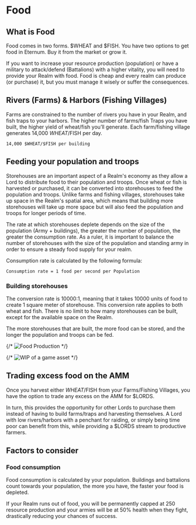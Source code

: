 
# Food

## What is Food

Food comes in two forms. $WHEAT and $FISH. You have two options to get food in Eternum. Buy it from the market or grow it.

<Callout emoji="👾">
  If you want to increase your resource production (population) or have a
  military to attack/defend (Battalions) with a higher vitality, you will need
  to provide your Realm with food. Food is cheap and every realm can produce (or
  purchase) it, but you must manage it wisely or suffer the consequences.
</Callout>

## Rivers (Farms) & Harbors (Fishing Villages)

Farms are constrained to the number of rivers you have in your Realm, and fish traps to your harbors. The higher number of farms/fish Traps you have built, the higher yield of wheat/fish you’ll generate.
Each farm/fishing village generates 14,000 $WHEAT/$FISH per day.

`14,000 $WHEAT/$FISH per building`

## Feeding your population and troops

Storehouses are an important aspect of a Realm's economy as they allow a Lord to distribute food to their population and troops. Once wheat or fish is harvested or purchased, it can be converted into storehouses to feed the population and troops. Unlike farms and fishing villages, storehouses take up space in the Realm's spatial area, which means that building more storehouses will take up more space but will also feed the population and troops for longer periods of time.

The rate at which storehouses deplete depends on the size of the population (Army + buildings), the greater the number of population, the greater the consumption rate. As a ruler, it is important to balance the number of storehouses with the size of the population and standing army in order to ensure a steady food supply for your realm.

Consumption rate is calculated by the following formula:

`Consumption rate = 1 food per second per Population`

### Building storehouses

The conversion rate is 10000:1, meaning that it takes 10000 units of food to create 1 square meter of storehouse. This conversion rate applies to both wheat and fish. There is no limit to how many storehouses can be built, except for the available space on the Realm.

The more storehouses that are built, the more food can be stored, and the longer the population and troops can be fed.

{/* ![Food Production](static/img/game/food-production.png) */}

{/* ![WIP of a game asset](static/img/game/buildings/mj_storehouse.png) */}

## Trading excess food on the AMM

Once you harvest either $WHEAT/$FISH from your Farms/Fishing Villages, you have the option to trade any excess on the AMM for $LORDS.

In turn, this provides the opportunity for other Lords to purchase them instead of having to build farms/traps and harvesting themselves. A Lord with low rivers/harbors with a penchant for raiding, or simply being time poor can benefit from this, while providing a $LORDS stream to productive farmers.

## Factors to consider

### Food consumption

Food consumption is calculated by your population. Buildings and battalions count towards your population, the more you have, the faster your food is depleted.

If your Realm runs out of food, you will be permanently capped at 250 resource production and your armies will be at 50% health when they fight, drastically reducing your chances of success.
